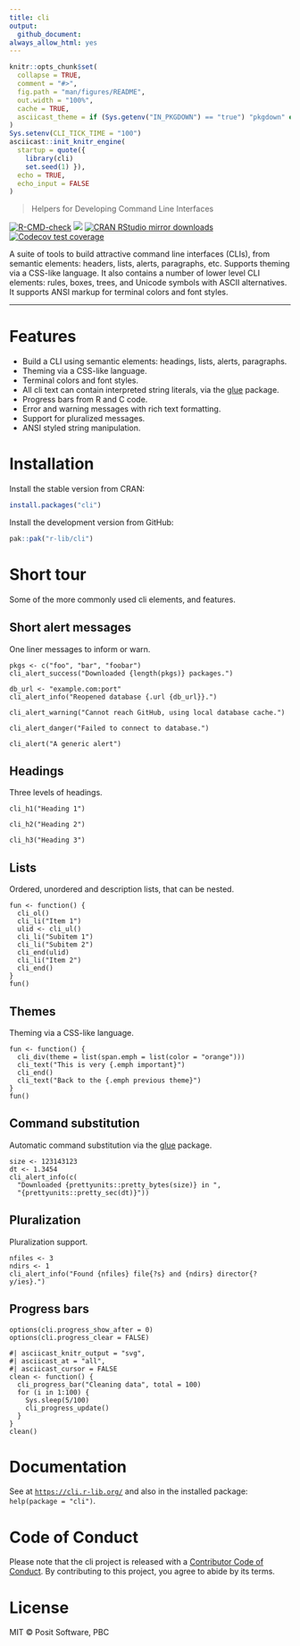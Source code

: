 ```yaml
---
title: cli
output:
  github_document:
always_allow_html: yes
---
```


<!-- README.md is generated from README.Rmd. Please edit that file -->

```r
knitr::opts_chunk$set(
  collapse = TRUE,
  comment = "#>",
  fig.path = "man/figures/README",
  out.width = "100%",
  cache = TRUE,
  asciicast_theme = if (Sys.getenv("IN_PKGDOWN") == "true") "pkgdown" else "readme"
)
Sys.setenv(CLI_TICK_TIME = "100")
asciicast::init_knitr_engine(
  startup = quote({
    library(cli)
    set.seed(1) }),
  echo = TRUE,
  echo_input = FALSE
)
```

> Helpers for Developing Command Line Interfaces

<!-- badges: start -->
[![R-CMD-check](https://github.com/r-lib/cli/actions/workflows/R-CMD-check.yaml/badge.svg)](https://github.com/r-lib/cli/actions/workflows/R-CMD-check.yaml)
[![](https://www.r-pkg.org/badges/version/cli)](https://www.r-pkg.org/pkg/cli)
[![CRAN RStudio mirror downloads](https://cranlogs.r-pkg.org/badges/cli)](https://www.r-pkg.org/pkg/cli)
[![Codecov test coverage](https://codecov.io/gh/r-lib/cli/graph/badge.svg)](https://app.codecov.io/gh/r-lib/cli)
<!-- badges: end -->

A suite of tools to build attractive command line interfaces
(CLIs), from semantic elements: headers, lists, alerts, paragraphs,
etc. Supports theming via a CSS-like language. It also contains a
number of lower level CLI elements: rules, boxes, trees, and
Unicode symbols with ASCII alternatives. It supports ANSI markup
for terminal colors and font styles.

---

# Features

* Build a CLI using semantic elements: headings, lists, alerts, paragraphs.
* Theming via a CSS-like language.
* Terminal colors and font styles.
* All cli text can contain interpreted string literals, via the
  [glue](https://github.com/tidyverse/glue) package.
* Progress bars from R and C code.
* Error and warning messages with rich text formatting.
* Support for pluralized messages.
* ANSI styled string manipulation.

# Installation

Install the stable version from CRAN:

```r
install.packages("cli")
```

Install the development version from GitHub:

```r
pak::pak("r-lib/cli")
```

# Short tour

Some of the more commonly used cli elements, and features.

## Short alert messages

One liner messages to inform or warn.

```asciicast
pkgs <- c("foo", "bar", "foobar")
cli_alert_success("Downloaded {length(pkgs)} packages.")
```

```asciicast
db_url <- "example.com:port"
cli_alert_info("Reopened database {.url {db_url}}.")
```

```asciicast
cli_alert_warning("Cannot reach GitHub, using local database cache.")
```

```asciicast
cli_alert_danger("Failed to connect to database.")
```

```asciicast
cli_alert("A generic alert")
```

## Headings

Three levels of headings.

```asciicast
cli_h1("Heading 1")
```

```asciicast
cli_h2("Heading 2")
```

```asciicast
cli_h3("Heading 3")
```

## Lists

Ordered, unordered and description lists, that can be nested.

```asciicast
fun <- function() {
  cli_ol()
  cli_li("Item 1")
  ulid <- cli_ul()
  cli_li("Subitem 1")
  cli_li("Subitem 2")
  cli_end(ulid)
  cli_li("Item 2")
  cli_end()
}
fun()
```

## Themes

Theming via a CSS-like language.

```asciicast
fun <- function() {
  cli_div(theme = list(span.emph = list(color = "orange")))
  cli_text("This is very {.emph important}")
  cli_end()
  cli_text("Back to the {.emph previous theme}")
}
fun()
```

## Command substitution

Automatic command substitution via the
[glue](https://github.com/tidyverse/glue) package.

```asciicast
size <- 123143123
dt <- 1.3454
cli_alert_info(c(
  "Downloaded {prettyunits::pretty_bytes(size)} in ",
  "{prettyunits::pretty_sec(dt)}"))
```

## Pluralization

Pluralization support.

```asciicast
nfiles <- 3
ndirs <- 1
cli_alert_info("Found {nfiles} file{?s} and {ndirs} director{?y/ies}.")
```

## Progress bars

```asciicast
options(cli.progress_show_after = 0)
options(cli.progress_clear = FALSE)
```

```asciicast
#| asciicast_knitr_output = "svg",
#| asciicast_at = "all",
#| asciicast_cursor = FALSE
clean <- function() {
  cli_progress_bar("Cleaning data", total = 100)
  for (i in 1:100) {
    Sys.sleep(5/100)
    cli_progress_update()
  }
}
clean()
```

# Documentation

See at [`https://cli.r-lib.org/`](https://cli.r-lib.org/reference/index.html)
and also in the installed package: `help(package = "cli")`.

# Code of Conduct

Please note that the cli project is released with a
[Contributor Code of Conduct](https://cli.r-lib.org/dev/CODE_OF_CONDUCT.html).
By contributing to this project, you agree to abide by its terms.

# License

MIT © Posit Software, PBC
